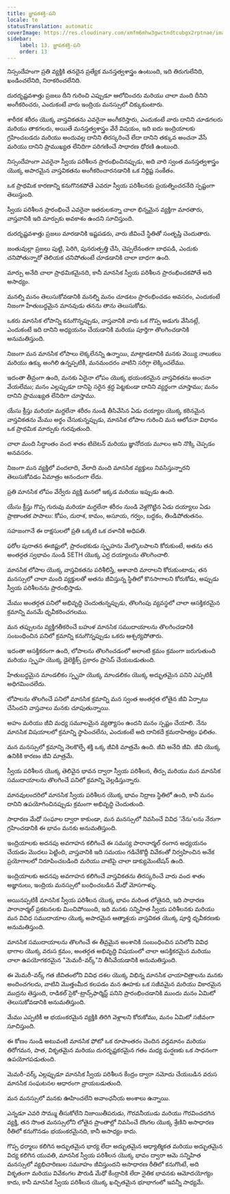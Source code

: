 ```yaml
---
title: జ్ఞాపకశక్తి-పని
locale: te
statusTranslation: automatic
coverImage: https://res.cloudinary.com/xmfm6mhw3gwctndtcubgx2rptnae/image/upload/v1741354419/small_cover_la_gran_rebelion_28716e29d2.webp
sidebar:
    label: 13. జ్ఞాపకశక్తి-పని
    order: 13
---
```

నిస్సందేహంగా ప్రతి వ్యక్తికి తనదైన ప్రత్యేక మనస్తత్వశాస్త్రం ఉంటుంది, ఇది తిరుగులేనిది, ఖండించలేనిది, నిరాకరించలేనిది.

దురదృష్టవశాత్తు ప్రజలు దీని గురించి ఎప్పుడూ ఆలోచించరు మరియు చాలా మంది దీనిని అంగీకరించరు, ఎందుకంటే వారు ఇంద్రియ మనస్సులో చిక్కుకుంటారు.

శారీరక శరీరం యొక్క వాస్తవికతను ఎవరైనా అంగీకరిస్తారు, ఎందుకంటే వారు దానిని చూడగలరు మరియు తాకగలరు, అయితే మనస్తత్వశాస్త్రం వేరే విషయం, ఇది ఐదు ఇంద్రియాలకు గ్రహించబడదు మరియు అందువల్ల దానిని తిరస్కరించే లేదా దానిని తక్కువ అంచనా వేసే మరియు దానిని ప్రాముఖ్యత లేనిదిగా పరిగణించే సాధారణ ధోరణి ఉంటుంది.

నిస్సందేహంగా ఎవరైనా స్వీయ పరిశీలన ప్రారంభించినప్పుడు, అది వారి స్వంత మనస్తత్వశాస్త్రం యొక్క అపారమైన వాస్తవికతను అంగీకరించారనడానికి ఒక నిర్దిష్ట సంకేతం.

ఒక ప్రాథమిక కారణాన్ని కనుగొనకపోతే ఎవరూ స్వీయ పరిశీలనకు ప్రయత్నించరనేది స్పష్టంగా తెలుస్తుంది.

స్వీయ పరిశీలన ప్రారంభించే ఎవరైనా ఇతరులకన్నా చాలా భిన్నమైన వ్యక్తిగా మారతారు, వాస్తవానికి ఇది మార్పుకు అవకాశం ఉందని సూచిస్తుంది.

దురదృష్టవశాత్తు ప్రజలు మారడానికి ఇష్టపడరు, వారు జీవించే స్థితితో సంతృప్తి చెందుతారు.

జంతువుల్లా ప్రజలు పుట్టి, పెరిగి, పునరుత్పత్తి చేసి, చెప్పలేనంతగా బాధపడి, ఎందుకు చనిపోతున్నారో తెలియక చనిపోతుంటే చూడడానికి చాలా బాధగా ఉంది.

మార్పు అనేది చాలా ప్రాథమికమైనది, కానీ మానసిక స్వీయ పరిశీలన ప్రారంభించకపోతే అది అసాధ్యం.

మనల్ని మనం తెలుసుకోవడానికి మనల్ని మనం చూడటం ప్రారంభించడం అవసరం, ఎందుకంటే నిజంగా హేతుబద్ధమైన మానవుడు తనను తాను తెలుసుకోడు.

ఒకరు మానసిక లోపాన్ని కనుగొన్నప్పుడు, వాస్తవానికి వారు ఒక గొప్ప అడుగు వేసినట్లే, ఎందుకంటే ఇది దానిని అధ్యయనం చేయడానికి మరియు పూర్తిగా తొలగించడానికి అనుమతిస్తుంది.

నిజంగా మన మానసిక లోపాలు లెక్కలేనన్ని ఉన్నాయి, మాట్లాడటానికి మనకు వెయ్యి నాలుకలు మరియు ఉక్కు అంగిలి ఉన్నప్పటికీ, మనమందరం వాటిని సరిగ్గా లెక్కించలేము.

ఇదంతా తీవ్రంగా ఉంది, మనకు ఏదైనా లోపం యొక్క భయంకరమైన వాస్తవికతను అంచనా వేయలేము; మనం ఎల్లప్పుడూ దానిపై సరైన శ్రద్ధ పెట్టకుండా దానిని వ్యర్థంగా చూస్తాము; మనం దానిని ప్రాముఖ్యత లేనిదిగా చూస్తాము.

యేసు క్రీస్తు మరియా మగ్దలేనా శరీరం నుండి తీసివేసిన ఏడు దయ్యాల యొక్క కఠినమైన వాస్తవికతను మేము అర్థం చేసుకున్నప్పుడు, మానసిక లోపాల గురించి మన ఆలోచనా విధానం ఒక ప్రాథమిక మార్పుకు గురవుతుంది.

చాలా మంది సిద్ధాంతం వంద శాతం టిబెటన్ మరియు జ్ఞానోదయ మూలం అని నొక్కి చెప్పడం అనవసరం.

నిజంగా మన వ్యక్తిలో వందలాది, వేలాది మంది మానసిక వ్యక్తులు నివసిస్తున్నారని తెలుసుకోవడం ఏమాత్రం ఆనందంగా లేదు.

ప్రతి మానసిక లోపం వేర్వేరు వ్యక్తి మనలో ఇక్కడ మరియు ఇప్పుడు ఉంది.

యేసు క్రీస్తు గొప్ప గురువు మరియా మగ్దలేనా శరీరం నుండి వెళ్లగొట్టిన ఏడు దయ్యాలు ఏడు ప్రాణాంతక పాపాలు: కోపం, దురాశ, కామం, అసూయ, గర్వం, బద్ధకం, తిండిపోతుతనం.

సహజంగానే ఈ రాక్షసులలో ప్రతి ఒక్కటి ఒక దళానికి అధిపతి.

ఫరోల పురాతన ఈజిప్టులో, ప్రారంభకుడు స్పృహను మేల్కొలపాలని కోరుకుంటే, అతను తన అంతర్గత స్వభావం నుండి SETH యొక్క ఎర్ర దయ్యాలను తొలగించాలి.

మానసిక లోపాల యొక్క వాస్తవికతను పరిశీలిస్తే, ఆశావాది మారాలని కోరుకుంటాడు, తన మనస్సులో చాలా మంది వ్యక్తులతో అతను జీవిస్తున్న స్థితిలో కొనసాగాలని కోరుకోడు, అప్పుడు స్వీయ పరిశీలనను ప్రారంభిస్తాడు.

మేము అంతర్గత పనిలో అభివృద్ధి చెందుతున్నప్పుడు, తొలగింపు వ్యవస్థలో చాలా ఆసక్తికరమైన క్రమాన్ని మనమే ధృవీకరించగలము.

మన తప్పులను వ్యక్తిగతీకరించే బహుళ మానసిక సముదాయాలను తొలగించడానికి సంబంధించిన పనిలో క్రమాన్ని కనుగొన్నప్పుడు ఒకరు ఆశ్చర్యపోతారు.

ఇదంతా ఆసక్తికరంగా ఉంది, లోపాలను తొలగించడంలో అలాంటి క్రమం క్రమంగా జరుగుతుంది మరియు స్పృహ యొక్క డైలెక్టిక్స్ ప్రకారం ప్రాసెస్ చేయబడుతుంది.

హేతుబద్ధమైన మాండలికం స్పృహ యొక్క మాండలికం యొక్క అద్భుతమైన పనిని ఎప్పటికీ అధిగమించలేదు.

లోపాలను తొలగించే పనిలో మానసిక క్రమాన్ని మన స్వంత అంతర్గత లోతైన జీవి ఏర్పాటు చేసిందని వాస్తవాలు మనకు చూపుతున్నాయి.

అహం మరియు జీవి మధ్య సమూలమైన వ్యత్యాసం ఉందని మనం స్పష్టం చేయాలి. నేను మానసిక విషయాలలో క్రమాన్ని స్థాపించలేను, ఎందుకంటే అది దానికదే క్రమరాహిత్యం ఫలితం.

మన మనస్సులో క్రమాన్ని నెలకొల్పే శక్తి ఒక్క జీవికి మాత్రమే ఉంది. జీవి అనేది జీవి. జీవి యొక్క ఉనికికి కారణం జీవి మాత్రమే.

స్వీయ పరిశీలన యొక్క తెలివైన భావన ద్వారా స్వీయ పరిశీలన, తీర్పు మరియు మన మానసిక సముదాయాలను తొలగించే పనిలో క్రమాన్ని వెల్లడిస్తున్నారు.

మానవులందరిలో మానసిక స్వీయ పరిశీలన యొక్క భావం నిద్రాణ స్థితిలో ఉంది, కానీ మనం దానిని ఉపయోగించినప్పుడు క్రమంగా అభివృద్ధి చెందుతుంది.

సాధారణ మేధో సంఘాల ద్వారా కాకుండా, మన మనస్సులో నివసించే వివిధ 'నేను'లను నేరుగా గ్రహించడానికి ఈ భావం మనకు అనుమతిస్తుంది.

ఇంద్రియాలకు అదనపు అవగాహన కలిగించే ఈ సమస్య పారానార్మల్ రంగాన అధ్యయనం చేయడం మొదలు పెట్టింది, వాస్తవానికి ఇది సమయం గడిచేకొద్దీ వివేకంతో నిర్వహించిన అనేక ప్రయోగాలలో నిరూపించబడింది మరియు వాటిపై చాలా డాక్యుమెంటేషన్ ఉంది.

ఇంద్రియాలకు అదనపు అవగాహన కలిగించే వాస్తవికతను తిరస్కరించే వారు వంద శాతం అజ్ఞానులు, ఇంద్రియ మనస్సులో బంధించబడిన మేధో మోసగాళ్ళు.

అయినప్పటికీ మానసిక స్వీయ పరిశీలన యొక్క భావం మరింత లోతైనది, ఇది సాధారణ పారానార్మల్ ప్రకటనలకు మించిపోయింది, ఇది మనకు సన్నిహిత స్వీయ పరిశీలనకు మరియు మన వివిధ సముదాయాల యొక్క అపారమైన ఆత్మాశ్రయ వాస్తవికత యొక్క పూర్తి ధృవీకరణకు అనుమతిస్తుంది.

మానసిక సముదాయాలను తొలగించే ఈ తీవ్రమైన అంశానికి సంబంధించిన పనిలోని వివిధ భాగాల యొక్క వరుస క్రమం, అంతర్గత అభివృద్ధి విషయంలో చాలా ఆసక్తికరమైన మరియు చాలా ఉపయోగకరమైన "మెమరీ-వర్క్"ని తీసివేయడానికి అనుమతిస్తుంది.

ఈ మెమరీ-వర్క్ గత జీవితంలోని వివిధ దశల యొక్క విభిన్న మానసిక ఛాయాచిత్రాలను మనకు అందించగలదు, వాటిని మొత్తంమీద కలపడం మన ఊహకు ఒక సజీవమైన మరియు వికారమైన ముద్రను తెస్తుంది, రాడికల్ సైకో-ట్రాన్స్‌ఫార్మిస్ట్ పనిని ప్రారంభించడానికి ముందు మనం ఏమిటో తెలుసుకోవడానికి అనుమతిస్తుంది.

మేము ఎప్పటికీ ఆ భయంకరమైన వ్యక్తికి తిరిగి వెళ్లాలని కోరుకోము, మనం ఏమిటో సజీవంగా సూచిస్తుంది.

ఈ కోణం నుండి అటువంటి మానసిక ఫోటో ఒక రూపాంతరం చెందిన వర్తమానం మరియు తిరోగమన, పాత, వికృతమైన మరియు దురదృష్టకరమైన గతం మధ్య ఘర్షణకు ఒక సాధనంగా ఉపయోగపడుతుంది.

మెమరీ-వర్క్ ఎల్లప్పుడూ మానసిక స్వీయ పరిశీలన కేంద్రం ద్వారా నమోదు చేయబడిన వరుస మానసిక సంఘటనల ఆధారంగా వ్రాయబడుతుంది.

మన మనస్సులో మనకు ఊహించలేని అవాంఛనీయ అంశాలు ఉన్నాయి.

ఎన్నడూ ఎవరి సొమ్ము తీసుకోలేని నిజాయితీపరుడు, గౌరవనీయుడు మరియు గౌరవించదగిన వ్యక్తి, తన సొంత మనస్సులోని లోతైన ప్రాంతాల్లో నివసించే దొంగల యొక్క శ్రేణిని అసాధారణ రీతిలో కనుగొనడం భయంకరమైనది, కానీ అసాధ్యం కాదు.

గొప్ప ధర్మాలు కలిగిన అద్భుతమైన భార్య లేదా అద్భుతమైన ఆధ్యాత్మికత మరియు అద్భుతమైన విద్య కలిగిన యువతి, మానసిక స్వీయ పరిశీలన యొక్క భావం ద్వారా ఆమె సన్నిహిత మనస్సులో వ్యభిచారిణుల సమూహం జీవిస్తుందని అసాధారణ రీతిలో కనుగొంటే, అది వికృతంగా మరియు వివేకంగల పౌరుడి మేధో కేంద్రానికి లేదా నైతిక భావనకు ఆమోదయోగ్యం కాదు, కానీ మానసిక స్వీయ పరిశీలన యొక్క ఖచ్చితమైన భూభాగంలో ఇవన్నీ సాధ్యమే.
